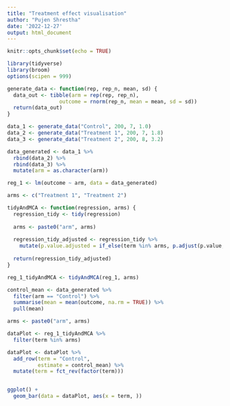 ```yaml
---
title: "Treatment effect visualisation"
author: "Pujen Shrestha"
date: '2022-12-27'
output: html_document
---
```


```r
knitr::opts_chunk$set(echo = TRUE)
```

```r
library(tidyverse)
library(broom)
options(scipen = 999)
```

```r
generate_data <- function(rep, rep_n, mean, sd) {
  data_out <- tibble(arm = rep(rep, rep_n),
                 outcome = rnorm(rep_n, mean = mean, sd = sd)) 
  return(data_out)
}

data_1 <- generate_data("Control", 200, 7, 1.0)
data_2 <- generate_data("Treatment 1", 200, 7, 1.8)
data_3 <- generate_data("Treatment 2", 200, 8, 3.2)

data_generated <- data_1 %>% 
  rbind(data_2) %>% 
  rbind(data_3) %>% 
  mutate(arm = as.character(arm))
```

```r
reg_1 <- lm(outcome ~ arm, data = data_generated)

arms <- c("Treatment 1", "Treatment 2")

tidyAndMCA <- function(regression, arms) {
  regression_tidy <- tidy(regression)
  
  arms <- paste0("arm", arms)
  
  regression_tidy_adjusted <- regression_tidy %>% 
    mutate(p.value.adjusted = if_else(term %in% arms, p.adjust(p.value, method = "bonferroni"), p.value))
  
  return(regression_tidy_adjusted)
}

reg_1_tidyAndMCA <- tidyAndMCA(reg_1, arms)

```

```r

control_mean <- data_generated %>% 
  filter(arm == "Control") %>%
  summarise(mean = mean(outcome, na.rm = TRUE)) %>% 
  pull(mean)

arms <- paste0("arm", arms)

dataPlot <- reg_1_tidyAndMCA %>% 
  filter(term %in% arms)

dataPlot <- dataPlot %>% 
  add_row(term = "Control",
          estimate = control_mean) %>% 
  mutate(term = fct_rev(factor(term)))


ggplot() +
  geom_bar(data = dataPlot, aes(x = term, ))

```

